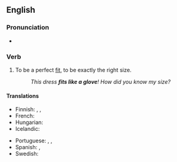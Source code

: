 ==English==

===Pronunciation===
* {{audio|en|En-au-fit like a glove.ogg|Audio (AU)}}

===Verb===
{{head|en|verb|see inflection at {{m|en|fit}}}}

# {{lb|en|simile}} To be a perfect [[fit]], to be exactly the right size.
#: ''This dress '''fits like a glove'''! How did you know my size?''

====Translations====
{{trans-top|to be a perfect fit, to be exactly the right size}}
* Finnish: {{t|fi|sopia kuin valettu}} {{qualifier|idiomatic}}, {{t|fi|sopia kuin nakutettu}} {{qualifier|idiomatic}}, {{t|fi|sopia kuin nyrkki silmään}} {{qualifier|idiomatic|jocular}}
* French: {{t+|fr|aller comme un gant}}
* Hungarian: {{t|hu|mintha ráöntötték volna}}
* Icelandic: {{t+|is|falla eins og flís við rass}}
{{trans-mid}}
* Portuguese: {{t|pt|servir como uma luva}}, {{t|pt|cair como uma luva}}, {{t|pt|caber como uma luva}}
* Spanish: {{t|es|sentar como un guante}}, {{t+|es|como anillo al dedo}}
* Swedish: {{t|sv|passa som hand i handske}}
{{trans-bottom}}
